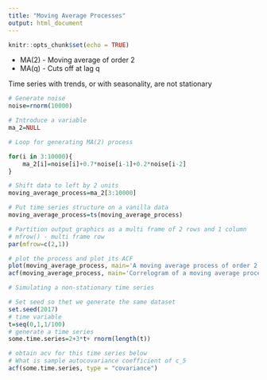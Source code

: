 ```yaml
---
title: "Moving Average Processes"
output: html_document
---
```


```r
knitr::opts_chunk$set(echo = TRUE)
```

- MA(2) - Moving average of order 2
- MA(q) - Cuts off at lag q

Time series with trends, or with seasonality, are not stationary
 
```r
# Generate noise
noise=rnorm(10000)

# Introduce a variable
ma_2=NULL

# Loop for generating MA(2) process

for(i in 3:10000){
    ma_2[i]=noise[i]+0.7*noise[i-1]+0.2*noise[i-2]
}

# Shift data to left by 2 units
moving_average_process=ma_2[3:10000]

```

```r
# Put time series structure on a vanilla data
moving_average_process=ts(moving_average_process)

# Partition output graphics as a multi frame of 2 rows and 1 column
# mfrow() - multi frame row
par(mfrow=c(2,1))

# plot the process and plot its ACF
plot(moving_average_process, main='A moving average process of order 2', ylab=' ', col='blue')
acf(moving_average_process, main='Correlogram of a moving average process of order 2')
```

```r
# Simulating a non-stationary time series

# Set seed so thet we generate the same dataset
set.seed(2017)
# time variable 
t=seq(0,1,1/100)
# generate a time series
some.time.series=2+3*t+ rnorm(length(t))

# obtain acv for this time series below
# What is sample autocovariance coefficient of c_5
acf(some.time.series, type = "covariance")
```

